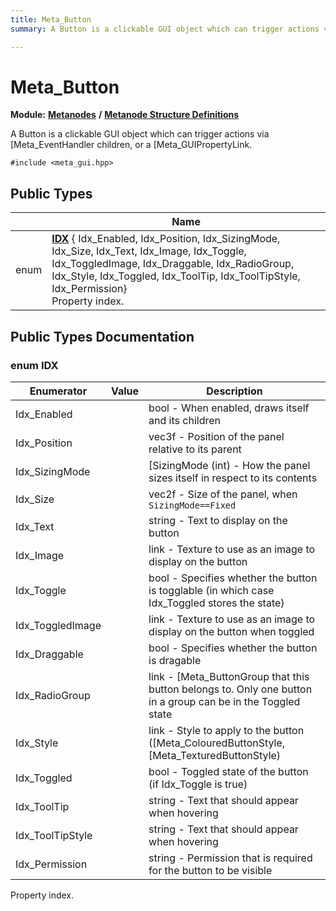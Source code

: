 ```yaml
---
title: Meta_Button
summary: A Button is a clickable GUI object which can trigger actions via Meta_EventHandler children, or a Meta_GUIPropertyLink. 

---
```


# Meta_Button

**Module:** **[Metanodes](../Modules/group__api__metanodes.mdx)** **/** **[Metanode Structure Definitions](../Modules/group__api__metadefs.mdx)**



A Button is a clickable GUI object which can trigger actions via [Meta_EventHandler children, or a [Meta_GUIPropertyLink. 


`#include <meta_gui.hpp>`

## Public Types

|                | Name           |
| -------------- | -------------- |
| enum| **[IDX](../Classes/struct_meta___button.mdx#enum-idx)** { Idx_Enabled, Idx_Position, Idx_SizingMode, Idx_Size, Idx_Text, Idx_Image, Idx_Toggle, Idx_ToggledImage, Idx_Draggable, Idx_RadioGroup, Idx_Style, Idx_Toggled, Idx_ToolTip, Idx_ToolTipStyle, Idx_Permission}<br />Property index.  |

## Public Types Documentation

### enum IDX

| Enumerator | Value | Description |
| ---------- | ----- | ----------- |
| Idx_Enabled | | bool - When enabled, draws itself and its children   |
| Idx_Position | | vec3f - Position of the panel relative to its parent   |
| Idx_SizingMode | | [SizingMode (int) - How the panel sizes itself in respect to its contents   |
| Idx_Size | | vec2f - Size of the panel, when `SizingMode==Fixed`  |
| Idx_Text | | string - Text to display on the button   |
| Idx_Image | | link - Texture to use as an image to display on the button   |
| Idx_Toggle | | bool - Specifies whether the button is togglable (in which case Idx_Toggled stores the state)   |
| Idx_ToggledImage | | link - Texture to use as an image to display on the button when toggled   |
| Idx_Draggable | | bool - Specifies whether the button is dragable   |
| Idx_RadioGroup | | link - [Meta_ButtonGroup that this button belongs to. Only one button in a group can be in the Toggled state   |
| Idx_Style | | link - Style to apply to the button ([Meta_ColouredButtonStyle, [Meta_TexturedButtonStyle)   |
| Idx_Toggled | | bool - Toggled state of the button (if Idx_Toggle is true)   |
| Idx_ToolTip | | string - Text that should appear when hovering   |
| Idx_ToolTipStyle | | string - Text that should appear when hovering   |
| Idx_Permission | | string - Permission that is required for the button to be visible   |



Property index. 


